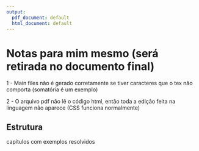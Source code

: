 ```yaml
---
output:
  pdf_document: default
  html_document: default
---
```


# Notas para mim mesmo (será retirada no documento final){-}

1 - Main files não é gerado corretamente se tiver caracteres que o tex não comporta (somatória é um exemplo)

2 - O arquivo pdf não lê o código html, então toda a edição feita na linguagem não aparece (CSS funciona normalmente)

## Estrutura{-}

capítulos com exemplos resolvidos



